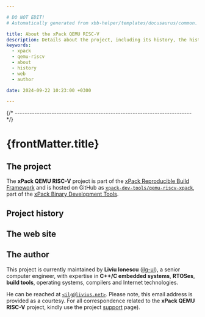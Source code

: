 ```yaml
---

# DO NOT EDIT!
# Automatically generated from xbb-helper/templates/docusaurus/common.

title: About the xPack QEMU RISC-V
description: Details about the project, including its history, the history of the website, and details about the author.
keywords:
  - xpack
  - qemu-riscv
  - about
  - history
  - web
  - author

date: 2024-09-22 10:23:00 +0300

---
```


<head><title>{frontMatter.title}</title></head>
<head><meta property="og:title" content={frontMatter.title}/></head>


{/* ------------------------------------------------------------------------ */}

# {frontMatter.title}

## The project

The **xPack QEMU RISC-V** project is part of the
[xPack Reproducible Build Framework](https://xpack.github.io)
and is hosted on GitHub as
[`xpack-dev-tools/qemu-riscv-xpack`](https://github.com/xpack-dev-tools/qemu-riscv-xpack/),
part of the [xPack Binary Development Tools](https://github.com/xpack-dev-tools/).

<MoreIntro/>

## Project history

<History/>

## The web site

<Website/>

## The author

This project is currently maintained by **Liviu Ionescu**
([ilg-ul](https://github.com/ilg-ul)),
a senior computer engineer, with expertise in **C++/C embedded systems**,
**RTOSes**, **build tools**, operating systems, compilers
and Internet technologies.

He can be reached at [`<ilg@livius.net>`](mailto:ilg@livius.net).
Please note, this email address is provided as a courtesy.
For all correspondence related to the **xPack QEMU RISC-V**
project, kindly use the project [support](/docs/support/) page).
